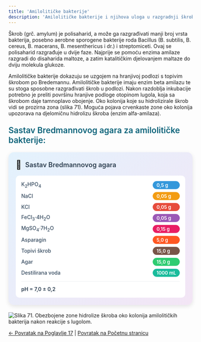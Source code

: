 ```yaml
---
title: 'Amilolitičke bakterije'
description: 'Amilolitičke bakterije i njihova uloga u razgradnji škroba'
---
```



Škrob (grč. amylum) je polisaharid, a može ga razgrađivati manji broj vrsta bakterija, posebno aerobne sporogene bakterije roda Bacillus (B. subtilis, B. cereus, B. macerans, B. mesenthericus i dr.) i streptomiceti. Ovaj se polisaharid razgrađuje u dvije faze. Najprije se pomoću enzima amilaze razgradi do disaharida maltoze, a zatim katalitičkim djelovanjem maltaze do dviju molekula glukoze.

Amilolitičke bakterije dokazuju se uzgojem na hranjivoj podlozi s topivim škrobom po Bredemannu. Amilolitičke bakterije imaju enzim beta amilazu te su stoga sposobne razgrađivati škrob u podlozi. Nakon razdoblja inkubacije potrebno je preliti površinu hranjive podloge otopinom lugola, koja sa škrobom daje tamnoplavo obojenje. Oko kolonija koje su hidrolizirale škrob vidi se prozirna zona (slika 71). Moguća pojava crvenkaste zone oko kolonija upozorava na djelomičnu hidrolizu škroba (enzim alfa-amilaza).

<h3 style="color: #096279; font-size: 1.4rem; font-weight: 600; margin: 1.5rem 0 1rem 0;">Sastav Bredmannovog agara za amilolitičke bakterije:</h3>

<div style="max-width: 520px; background: linear-gradient(135deg, #e3f2fd 0%, #f3e5f5 100%); border-radius: 15px; padding: 20px; box-shadow: 0 4px 12px rgba(0,0,0,0.1); margin: 20px auto;">
  <div style="display: flex; align-items: center; margin-bottom: 15px;">
    <span style="font-size: 24px; margin-right: 10px;">🧫</span>
    <h3 style="margin: 0; color: #2c3e50; font-weight: 600; font-size: 18px;">Sastav Bredmannovog agara</h3>
  </div>
  <div style="background: white; border-radius: 10px; padding: 15px;">
    <div style="display: grid; grid-template-columns: minmax(0, 1fr) auto; gap: 8px 15px; align-items: center;">
      <span style="font-weight: 500; color: #34495e; font-size: 14px;">K<sub>2</sub>HPO<sub>4</sub></span>
      <span style="background: #3498db; color: white; padding: 3px 10px; border-radius: 15px; font-size: 13px; font-weight: 600;">0,5 g</span>
      <span style="font-weight: 500; color: #34495e; font-size: 14px;">NaCl</span>
      <span style="background: #f39c12; color: white; padding: 3px 10px; border-radius: 15px; font-size: 13px; font-weight: 600;">0,05 g</span>
      <span style="font-weight: 500; color: #34495e; font-size: 14px;">KCl</span>
      <span style="background: #e74c3c; color: white; padding: 3px 10px; border-radius: 15px; font-size: 13px; font-weight: 600;">0,05 g</span>
      <span style="font-weight: 500; color: #34495e; font-size: 14px;">FeCl<sub>3</sub>·4H<sub>2</sub>O</span>
      <span style="background: #9b59b6; color: white; padding: 3px 10px; border-radius: 15px; font-size: 13px; font-weight: 600;">0,05 g</span>
      <span style="font-weight: 500; color: #34495e; font-size: 14px;">MgSO<sub>4</sub>·7H<sub>2</sub>O</span>
      <span style="background: #e91e63; color: white; padding: 3px 10px; border-radius: 15px; font-size: 13px; font-weight: 600;">0,15 g</span>
      <span style="font-weight: 500; color: #34495e; font-size: 14px;">Asparagin</span>
      <span style="background: #ff5722; color: white; padding: 3px 10px; border-radius: 15px; font-size: 13px; font-weight: 600;">5,0 g</span>
      <span style="font-weight: 500; color: #34495e; font-size: 14px;">Topivi škrob</span>
      <span style="background: #795548; color: white; padding: 3px 10px; border-radius: 15px; font-size: 13px; font-weight: 600;">15,0 g</span>
      <span style="font-weight: 500; color: #34495e; font-size: 14px;">Agar</span>
      <span style="background: #2ecc71; color: white; padding: 3px 10px; border-radius: 15px; font-size: 13px; font-weight: 600;">15,0 g</span>
      <span style="font-weight: 500; color: #34495e; font-size: 14px;">Destilirana voda</span>
      <span style="background: #1abc9c; color: white; padding: 3px 10px; border-radius: 15px; font-size: 13px; font-weight: 600;">1000 mL</span>
    </div>
    <div style="margin-top: 12px; padding-top: 12px; border-top: 1px solid #ecf0f1;">
      <span style="font-weight: 600; color: #2c3e50; font-size: 14px;">pH = 7,0 ± 0,2</span>
    </div>
  </div>
</div>

![Slika 71. Obezbojene zone hidrolize škroba oko kolonija amilolitičkih bakterija nakon reakcije s lugolom.](/Images/slika71.jpg)

[← Povratak na Poglavlje 17](../) | [Povratak na Početnu stranicu](/)
